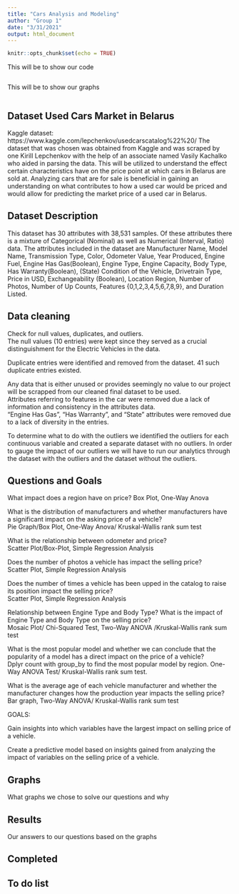 ```yaml
---
title: "Cars Analysis and Modeling"
author: "Group 1"
date: "3/31/2021"
output: html_document
---
```


```r
knitr::opts_chunk$set(echo = TRUE)
```

This will be to show our code
```r

```

This will be to show our graphs
```r

```


## Dataset Used Cars Market in Belarus
Kaggle dataset: https://www.kaggle.com/lepchenkov/usedcarscatalog%22%20/
The dataset that was chosen was obtained from Kaggle and was scraped by one Kirill Lepchenkov with the help of an associate named Vasily Kachalko who aided in parsing the data. This will be utilized to understand the effect certain characteristics have on the price point at which cars in Belarus are sold at. Analyzing cars that are for sale is beneficial in gaining an understanding on what contributes to how a used car would be priced and would allow for predicting the market price of a used car in Belarus. 


## Dataset Description
This dataset has 30 attributes with 38,531 samples. Of these attributes there is a mixture of Categorical (Nominal) as well as Numerical (Interval, Ratio) data. The attributes included in the dataset are Manufacturer Name, Model Name, Transmission Type, Color, Odometer Value, Year Produced, Engine Fuel, Engine Has Gas(Boolean), Engine Type, Engine Capacity, Body Type, Has Warranty(Boolean), (State) Condition of the Vehicle, Drivetrain Type, Price in USD, Exchangeability (Boolean), Location Region, Number of Photos, Number of Up Counts, Features {0,1,2,3,4,5,6,7,8,9}, and Duration Listed. 


## Data cleaning


Check for null values, duplicates, and outliers.   
  The null values (10 entries) were kept since they served as a crucial distinguishment for the Electric Vehicles in the data. 

Duplicate entries were identified and removed from the dataset. 41 such duplicate entries existed.

Any data that is either unused or provides seemingly no value to our project will be scrapped from our cleaned final dataset to be used.  
  Attributes referring to features in the car were removed due a lack of information and consistency in the attributes data.  
  “Engine Has Gas”, “Has Warranty”, and “State” attributes were removed due to a lack of diversity in the entries.  

To determine what to do with the outliers we identified the outliers for each continuous variable and created a separate dataset with no outliers. In order to gauge the impact of our outliers we will have to run our analytics through the dataset with the outliers and the dataset without the outliers. 


## Questions and Goals

What impact does a region have on price? 
  Box Plot, One-Way Anova 

What is the distribution of manufacturers and whether manufacturers have a significant impact on the asking price of a vehicle?   
  Pie Graph/Box Plot, One-Way Anova/ Kruskal-Wallis rank sum test 


What is the relationship between odometer and price?  
  Scatter Plot/Box-Plot, Simple Regression Analysis 

Does the number of photos a vehicle has impact the selling price?  
  Scatter Plot, Simple Regression Analysis  

Does the number of times a vehicle has been upped in the catalog to raise its position impact the selling price?  
  Scatter Plot, Simple Regression Analysis
  
Relationship between Engine Type and Body Type? What is the impact of Engine Type and Body Type on the selling price?  
  Mosaic Plot/ Chi-Squared Test, Two-Way ANOVA /Kruskal-Wallis rank sum test
  
What is the most popular model and whether we can conclude that the popularity of a model has a direct impact on the price of a vehicle?    
  Dplyr count with group_by to find the most popular model by region.         One-Way ANOVA Test/ Kruskal-Wallis rank sum test. 

What is the average age of each vehicle manufacturer and whether the manufacturer changes how the production year impacts the selling price?    
  Bar graph, Two-Way ANOVA/ Kruskal-Wallis rank sum test 

GOALS:

Gain insights into which variables have the largest impact on selling price of a vehicle. 

Create a predictive model based on insights gained from analyzing the impact of variables on the selling price of a vehicle. 


## Graphs
What graphs we chose to solve our questions and why

## Results
Our answers to our questions based on the graphs

## Completed

## To do list
